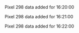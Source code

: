 Pixel 298 data added for 16:20:00

Pixel 298 data added for 16:21:00

Pixel 298 data added for 16:22:00

